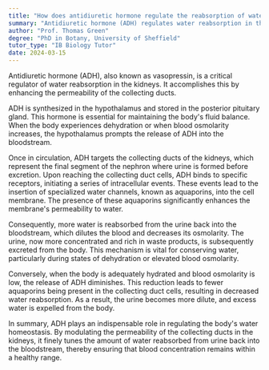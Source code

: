 ```yaml
---
title: "How does antidiuretic hormone regulate the reabsorption of water in the kidney?"
summary: "Antidiuretic hormone (ADH) regulates water reabsorption in the kidneys by increasing the permeability of the collecting ducts."
author: "Prof. Thomas Green"
degree: "PhD in Botany, University of Sheffield"
tutor_type: "IB Biology Tutor"
date: 2024-03-15
---
```


Antidiuretic hormone (ADH), also known as vasopressin, is a critical regulator of water reabsorption in the kidneys. It accomplishes this by enhancing the permeability of the collecting ducts.

ADH is synthesized in the hypothalamus and stored in the posterior pituitary gland. This hormone is essential for maintaining the body's fluid balance. When the body experiences dehydration or when blood osmolarity increases, the hypothalamus prompts the release of ADH into the bloodstream.

Once in circulation, ADH targets the collecting ducts of the kidneys, which represent the final segment of the nephron where urine is formed before excretion. Upon reaching the collecting duct cells, ADH binds to specific receptors, initiating a series of intracellular events. These events lead to the insertion of specialized water channels, known as aquaporins, into the cell membrane. The presence of these aquaporins significantly enhances the membrane's permeability to water.

Consequently, more water is reabsorbed from the urine back into the bloodstream, which dilutes the blood and decreases its osmolarity. The urine, now more concentrated and rich in waste products, is subsequently excreted from the body. This mechanism is vital for conserving water, particularly during states of dehydration or elevated blood osmolarity.

Conversely, when the body is adequately hydrated and blood osmolarity is low, the release of ADH diminishes. This reduction leads to fewer aquaporins being present in the collecting duct cells, resulting in decreased water reabsorption. As a result, the urine becomes more dilute, and excess water is expelled from the body.

In summary, ADH plays an indispensable role in regulating the body's water homeostasis. By modulating the permeability of the collecting ducts in the kidneys, it finely tunes the amount of water reabsorbed from urine back into the bloodstream, thereby ensuring that blood concentration remains within a healthy range.
    